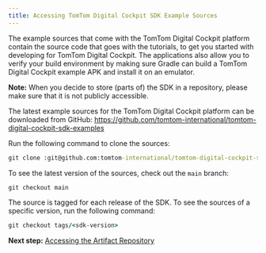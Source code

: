```yaml
---
title: Accessing TomTom Digital Cockpit SDK Example Sources
---
```


The example sources that come with the TomTom Digital Cockpit platform contain the source code that goes
with the tutorials, to get you started with developing for TomTom Digital Cockpit. The applications also
allow you to verify your build environment by making sure Gradle can build a TomTom Digital Cockpit example
APK and install it on an emulator.

__Note:__ When you decide to store (parts of) the SDK in a repository, please make sure that it is
not publicly accessible.

The latest example sources for the TomTom Digital Cockpit platform can be downloaded from GitHub:
https://github.com/tomtom-international/tomtom-digital-cockpit-sdk-examples

Run the following command to clone the sources:

```cmd
git clone :git@github.com:tomtom-international/tomtom-digital-cockpit-sdk-examples.git
```

To see the latest version of the sources, check out the `main` branch:

```cmd
git checkout main
```

The source is tagged for each release of the SDK. To see the sources of a specific version, run the
following command:

```cmd
git checkout tags/<sdk-version>
```

__Next step:__
[Accessing the Artifact Repository](/tomtom-digital-cockpit/developers/getting-started/accessing-the-artifact-repository)
